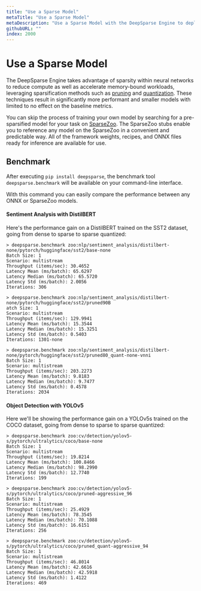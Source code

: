 ```yaml
---
title: "Use a Sparse Model"
metaTitle: "Use a Sparse Model"
metaDescription: "Use a Sparse Model with the DeepSparse Engine to deploy for faster and cheaper inference on CPUs"
githubURL: ""
index: 2000
---
```


# Use a Sparse Model

The DeepSparse Engine takes advantage of sparsity within neural networks to reduce compute as well as accelerate memory-bound workloads, leveraging sparsification
methods such as [pruning](https://neuralmagic.com/blog/pruning-overview/) and [quantization](https://arxiv.org/abs/1609.07061).
These techniques result in significantly more performant and smaller models with limited to no effect on the baseline metrics.

You can skip the process of training your own model by searching for a pre-sparsified model for your task on [SparseZoo](https://sparsezoo.neuralmagic.com/). The SparseZoo stubs enable you to reference any model on the SparseZoo in a convenient and predictable way. All of the framework weights, recipes, and ONNX files ready for inference are available for use.

## Benchmark

After executing `pip install deepsparse`, the benchmark tool `deepsparse.benchmark` will be available on your command-line interface.

With this command you can easily compare the performance between any ONNX or SparseZoo models.

#### Sentiment Analysis with DistilBERT

Here's the performance gain on a DistilBERT trained on the SST2 dataset, going from dense to sparse to sparse quantized:

```
> deepsparse.benchmark zoo:nlp/sentiment_analysis/distilbert-none/pytorch/huggingface/sst2/base-none
Batch Size: 1
Scenario: multistream
Throughput (items/sec): 30.4652
Latency Mean (ms/batch): 65.6297
Latency Median (ms/batch): 65.5720
Latency Std (ms/batch): 2.0056
Iterations: 306
```

```
> deepsparse.benchmark zoo:nlp/sentiment_analysis/distilbert-none/pytorch/huggingface/sst2/pruned90B
atch Size: 1
Scenario: multistream
Throughput (items/sec): 129.9941
Latency Mean (ms/batch): 15.3544
Latency Median (ms/batch): 15.3251
Latency Std (ms/batch): 0.5403
Iterations: 1301-none
```

```
> deepsparse.benchmark zoo:nlp/sentiment_analysis/distilbert-none/pytorch/huggingface/sst2/pruned80_quant-none-vnni
Batch Size: 1
Scenario: multistream
Throughput (items/sec): 203.2273
Latency Mean (ms/batch): 9.8183
Latency Median (ms/batch): 9.7477
Latency Std (ms/batch): 0.4578
Iterations: 2034
```

#### Object Detection with YOLOv5

Here we'll be showing the performance gain on a YOLOv5s trained on the COCO dataset, going from dense to sparse to sparse quantized:

```
> deepsparse.benchmark zoo:cv/detection/yolov5-s/pytorch/ultralytics/coco/base-none
Batch Size: 1
Scenario: multistream
Throughput (items/sec): 19.8214
Latency Mean (ms/batch): 100.8466
Latency Median (ms/batch): 98.2990
Latency Std (ms/batch): 12.7740
Iterations: 199
```

```
> deepsparse.benchmark zoo:cv/detection/yolov5-s/pytorch/ultralytics/coco/pruned-aggressive_96
Batch Size: 1
Scenario: multistream
Throughput (items/sec): 25.4929
Latency Mean (ms/batch): 78.3545
Latency Median (ms/batch): 70.1088
Latency Std (ms/batch): 16.6151
Iterations: 256
```

```
> deepsparse.benchmark zoo:cv/detection/yolov5-s/pytorch/ultralytics/coco/pruned_quant-aggressive_94
Batch Size: 1
Scenario: multistream
Throughput (items/sec): 46.8014
Latency Mean (ms/batch): 42.6616
Latency Median (ms/batch): 42.5918
Latency Std (ms/batch): 1.4122
Iterations: 469
```
